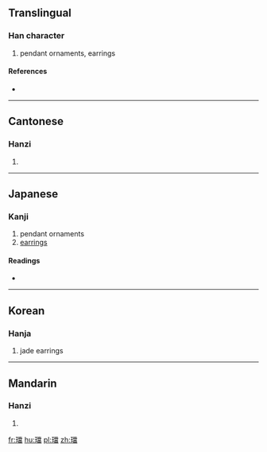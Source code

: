 {{also|珰}}
==Translingual==

===Han character===
{{Han char|rn=96|rad=玉|as=13|sn=17|four=19166|canj=MGFBW}}

# pendant ornaments, earrings

====References====
* {{Han ref|kx=0743.060|dkj=21276|dj=1152.060|hdz=21140.010|uh=74AB|ud=29867|bh=ED68|bd=60776}}

----

==Cantonese==

===Hanzi===
{{yue-hanzi|jyut=|y=dong1|sim=珰}}

# {{defn|lang=yue|sort=玉13}}

----

==Japanese==

===Kanji===
{{ja-kanji|grade=|rs=玉13}}

# pendant ornaments
# [[earrings]]

====Readings====
* {{ja-readings|on=[[とう]] (tō)|kun=[[みみかざり]] (mimikazari)|nanori=}}

----

==Korean==

===Hanja===
{{ko-hanja|hangeul=당|eumhun=|rv=dang|mr=tang|y=tang}}

# jade earrings

----

==Mandarin==

===Hanzi===
{{cmn-hanzi|sim=珰|pin=[[dāng]] ([[dang1]])|wg=tang<sup>1</sup>}}

# {{defn|lang=cmn|sort=玉13}}

[[fr:璫]]
[[hu:璫]]
[[pl:璫]]
[[zh:璫]]